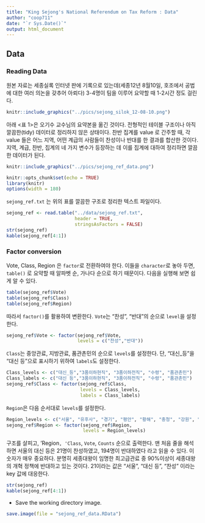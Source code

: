 ```yaml
---
title: "King Sejong's National Referendum on Tax Reform : Data"
author: "coop711"
date: "`r Sys.Date()`"
output: html_document
---
```


## Data

### Reading Data 

원본 자료는 세종실록 인터넷 판에 기록으로 있는데(세종12년 8월10일, 호조에서 공법에 대한 여러 의논을 갖추어 아뢰다) 3-4명이 팀을 이루어 요약할 때 1-2시간 정도 걸린다.

```r
knitr::include_graphics("../pics/sejong_silok_12-08-10.png")
```

아래 <표 1>은 오기수 교수님의 요약본을 옮긴 것이다. 전형적인 테이블 구조이나 아직 깔끔한(tidy) 데이터로 정리하지 않은 상태이다. 찬반 집계를 value 로 간주할 때, 각 value 들은 어느 지역, 어떤 계급의 사람들이 찬성이나 반대를 한 결과를 합산한 것이다. 지역, 계급, 찬반, 집계의 네 가지 변수가 등장하는 데 이를 집계에 대하여 정리하면 깔끔한 데이터가 된다. 

```r
knitr::include_graphics("../pics/sejong_ref_data.png")
```


```r
knitr::opts_chunk$set(echo = TRUE)
library(knitr)
options(width = 180)
```

`sejong_ref.txt` 는 위의 표를 깔끔한 구조로 정리한 텍스트 파일이다.

```r
sejong_ref <- read.table("../data/sejong_ref.txt", 
                         header = TRUE, 
                         stringsAsFactors = FALSE)
str(sejong_ref)
kable(sejong_ref[4:1])
```

### Factor conversion

Vote, Class, Region 은 `factor`로 전환하여야 한다. 이들을 `character`로 놓아 두면, `table()` 로 요약할 때  알파벳 순, 가나다 순으로 하기 때문이다.  다음을 실행해 보면 쉽게 알 수 있다.

```r
table(sejong_ref$Vote)
table(sejong_ref$Class)
table(sejong_ref$Region)
```

따라서 `factor()`를 활용하여 변환한다. `Vote`는 "찬성", "반대"의 순으로 `level`을 설정한다. 

```r
sejong_ref$Vote <- factor(sejong_ref$Vote, 
                          levels = c("찬성","반대"))
```

`Class`는 중앙관료, 지방관료, 품관촌민의 순으로 `levels`를 설정한다. 단, "대신_등"을 "대신 등"으로 표시하기 위하여 `labels`도 설정한다.

```r
Class_levels <- c("대신_등","3품이하현직", "3품이하전직", "수령", "품관촌민")
Class_labels <- c("대신 등","3품이하현직", "3품이하전직", "수령", "품관촌민")
sejong_ref$Class <- factor(sejong_ref$Class, 
                           levels = Class_levels, 
                           labels = Class_labels)
```

`Region`은 다음 순서대로 `levels`를 설정한다.  

```r
Region_levels <- c("서울", "유후사", "경기", "평안", "황해", "충청", "강원", "함길", "경상", "전라")
sejong_ref$Region <- factor(sejong_ref$Region, 
                            levels = Region_levels)
```

구조를 살피고, 'Region`, 'Class`, `Vote`, `Counts` 순으로 출력한다. 맨 처음 줄을 해석하면  서울의 대신 등은 21명이 찬성하였고, 194명이 반대하였다 라고 읽을 수 있다. 이 숫자가 매우 중요하다. 분명히 세종대왕이 임명한 최고급관료 중 90%이상이 세종대왕의 개혁 정책에 반대하고 있는 것이다. 21이라는 값은 "서울", "대신 등", "찬성" 이라는 key 값에 대응한다. 

```r
str(sejong_ref)
kable(sejong_ref[4:1])
```

- Save the working directory image.

```r
save.image(file = "sejong_ref_data.RData")
```
